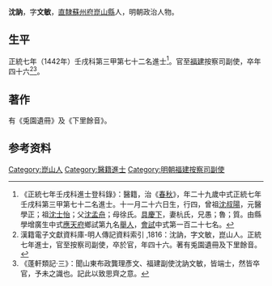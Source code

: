 {{明清人物信息框
| 姓名 = 沈訥
| 原名 =
| 圖片名稱 = 沈訥.jpg
| 圖片大小 = 200px
| 圖片說明 = 蘇州《滄浪亭五百名賢像》之沈訥石刻像
| 最高職務 = 福建按察使司副使
| 國家 = 大明 
| 爵位 =
| 籍貫 = [[南直隸|直隸]][[蘇州府|蘇州府]][[崑山縣|崑山縣]]
| 族裔 = 
| 旗籍 = 
| 字號 = 字文敏
| 諡號 =
| 出生日期 = 永樂十二年十一月二十六日（1414年）
| 出生地點 =
| 逝世日期 = 天順三年（1459年）
| 逝世地點 =
| 墓葬 =
| 配偶 = 杭氏
| 親屬 = 曾祖[[沈叔陽|沈叔陽]]，祖[[沈士怡|沈士怡]]<br>父[[沈孟舟|沈孟舟]]，母徐氏
| 出身 =
* 正統七年壬戌科同進士出身
| 經歷 =
| 著作 =  
*《兎園遺冊》
*《下里餘音》
}}

'''沈訥'''{{BD|1414年||1459年||}}，字'''文敏'''，[[南直隸|直隸]][[蘇州府|蘇州府]][[崑山縣|崑山縣]]人，明朝政治人物。

==生平==
正統七年（1442年）壬戌科第三甲第七十二名進士<ref>《正統七年壬戌科進士登科錄》：醫籍，治《[[春秋|春秋]]》，年二十九歲中式正統七年壬戌科第三甲第七十二名進士。十一月二十六日生，行四，曾祖[[沈叔陽|沈叔陽]]，元醫學正；祖[[沈士怡|沈士怡]]；父[[沈孟舟|沈孟舟]]；母徐氏。[[具慶下|具慶下]]，妻杭氏，兄愚；魯；質。由縣學增廣生中式[[應天府|應天府]]鄉試第九名[[舉人|舉人]]，[[會試|會試]]中式第一百二十七名。</ref>。官至[[福建|福建]]按察司副使，卒年四十六<ref>漢籍電子文獻資料庫-明人傳記資料索引 ,1816：沈訥，字文敏，崑山人。正統七年進士，官至按察司副使，卒於官，年四十六。著有兎園遺冊及下里餘音。</ref><ref>《蓬軒類記·三》：聞山東布政龔理彥文、福建副使沈訥文敏，皆端士，然皆卒官，予未之識也。記此以致思齊之意。</ref>。

==著作==
有《兎園遺冊》及《下里餘音》。

== 参考资料 ==
{{reflist}}

{{正統七年壬戌科殿试金榜}}

{{Authority control}}

{{DEFAULTSORT:}}
[[Category:崑山人|Category:崑山人]]
[[Category:醫籍進士|Category:醫籍進士]]
[[Category:明朝福建按察司副使|Category:明朝福建按察司副使]]


{{明朝人物小作品}}